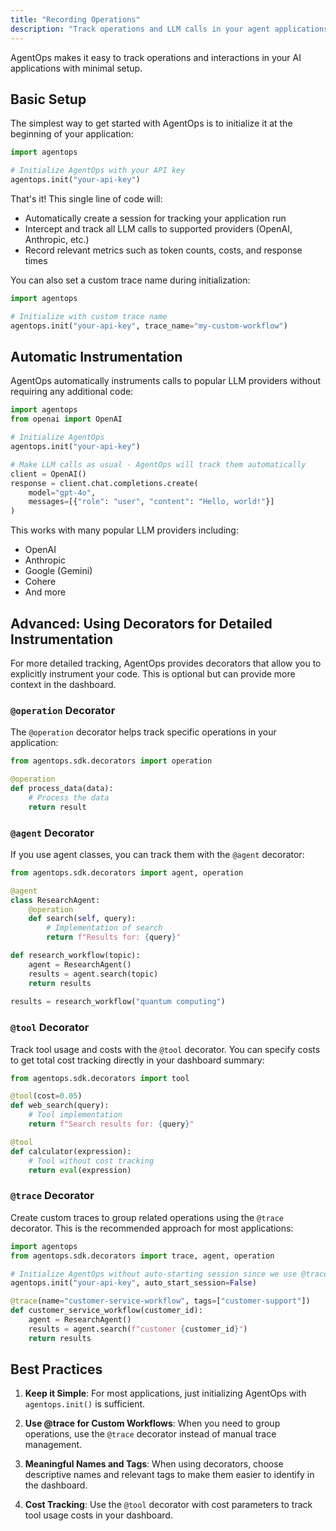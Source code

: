 ```yaml
---
title: "Recording Operations"
description: "Track operations and LLM calls in your agent applications."
---
```


AgentOps makes it easy to track operations and interactions in your AI applications with minimal setup.

## Basic Setup

The simplest way to get started with AgentOps is to initialize it at the beginning of your application:

```python
import agentops

# Initialize AgentOps with your API key
agentops.init("your-api-key")
```

That's it! This single line of code will:
- Automatically create a session for tracking your application run
- Intercept and track all LLM calls to supported providers (OpenAI, Anthropic, etc.)
- Record relevant metrics such as token counts, costs, and response times

You can also set a custom trace name during initialization:

```python
import agentops

# Initialize with custom trace name
agentops.init("your-api-key", trace_name="my-custom-workflow")
```

## Automatic Instrumentation

AgentOps automatically instruments calls to popular LLM providers without requiring any additional code:

```python
import agentops
from openai import OpenAI

# Initialize AgentOps
agentops.init("your-api-key")

# Make LLM calls as usual - AgentOps will track them automatically
client = OpenAI()
response = client.chat.completions.create(
    model="gpt-4o",
    messages=[{"role": "user", "content": "Hello, world!"}]
)
```

This works with many popular LLM providers including:
- OpenAI
- Anthropic
- Google (Gemini)
- Cohere
- And more

## Advanced: Using Decorators for Detailed Instrumentation

For more detailed tracking, AgentOps provides decorators that allow you to explicitly instrument your code. This is optional but can provide more context in the dashboard.

### `@operation` Decorator

The `@operation` decorator helps track specific operations in your application:

```python
from agentops.sdk.decorators import operation

@operation
def process_data(data):
    # Process the data
    return result
```

### `@agent` Decorator

If you use agent classes, you can track them with the `@agent` decorator:

```python
from agentops.sdk.decorators import agent, operation

@agent
class ResearchAgent:
    @operation
    def search(self, query):
        # Implementation of search
        return f"Results for: {query}"

def research_workflow(topic):
    agent = ResearchAgent()
    results = agent.search(topic)
    return results
    
results = research_workflow("quantum computing")
```

### `@tool` Decorator

Track tool usage and costs with the `@tool` decorator. You can specify costs to get total cost tracking directly in your dashboard summary:

```python
from agentops.sdk.decorators import tool

@tool(cost=0.05)
def web_search(query):
    # Tool implementation
    return f"Search results for: {query}"

@tool
def calculator(expression):
    # Tool without cost tracking
    return eval(expression)
```

### `@trace` Decorator

Create custom traces to group related operations using the `@trace` decorator. This is the recommended approach for most applications:

```python
import agentops
from agentops.sdk.decorators import trace, agent, operation

# Initialize AgentOps without auto-starting session since we use @trace
agentops.init("your-api-key", auto_start_session=False)

@trace(name="customer-service-workflow", tags=["customer-support"])
def customer_service_workflow(customer_id):
    agent = ResearchAgent()
    results = agent.search(f"customer {customer_id}")
    return results
```


## Best Practices

1. **Keep it Simple**: For most applications, just initializing AgentOps with `agentops.init()` is sufficient.

2. **Use @trace for Custom Workflows**: When you need to group operations, use the `@trace` decorator instead of manual trace management.

3. **Meaningful Names and Tags**: When using decorators, choose descriptive names and relevant tags to make them easier to identify in the dashboard.

4. **Cost Tracking**: Use the `@tool` decorator with cost parameters to track tool usage costs in your dashboard.


<script type="module" src="/scripts/github_stars.js"></script>
<script type="module" src="/scripts/scroll-img-fadein-animation.js"></script>
<script type="module" src="/scripts/button_heartbeat_animation.js"></script>
<script type="module" src="/scripts/adjust_api_dynamically.js"></script>
